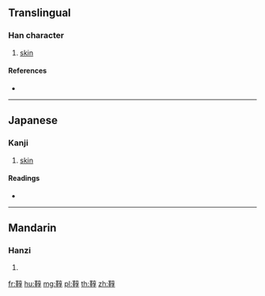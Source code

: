 {{character info/new}}
==Translingual==

===Han character===
{{Han char|rn=177|rad=革|as=08|sn=17|four=|canj=TJYRD}}

# [[skin]]

====References====
* {{Han ref|kx=1389.040|dkj=42903|dj=1903.350|hdz=74340.020|uh=979F|ud=38815}}

----

==Japanese==

===Kanji===
{{ja-kanji|grade=|rs=革08}}

# [[skin]]

====Readings====
* {{ja-readings|on=[[かく]] (kaku)|kun=}}

----

==Mandarin==

===Hanzi===
{{cmn-hanzi|pin=[[jū]] ([[ju1]]), [[kuò]] ([[kuo4]]), [[qiōng]] ([[qiong1]]), [[qū]] ([[qu1]])|wg=chü<sup>1</sup>, k'uo<sup>4</sup>, ch'iung<sup>1</sup>, ch'ü<sup>1</sup>}}

# {{defn|lang=cmn|sort=革08}}

[[fr:鞟]]
[[hu:鞟]]
[[mg:鞟]]
[[pl:鞟]]
[[th:鞟]]
[[zh:鞟]]